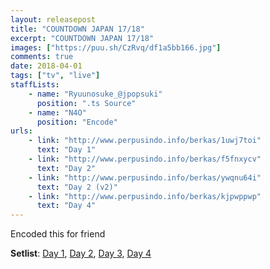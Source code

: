 ```yaml
---
layout: releasepost
title: "COUNTDOWN JAPAN 17/18"
excerpt: "COUNTDOWN JAPAN 17/18"
images: ["https://puu.sh/CzRvq/df1a5bb166.jpg"]
comments: true
date: 2018-04-01
tags: ["tv", "live"]
staffLists:
    - name: "Ryuunosuke_@jpopsuki"
      position: ".ts Source"
    - name: "N4O"
      position: "Encode"
urls:
    - link: "http://www.perpusindo.info/berkas/1uwj7toi"
      text: "Day 1"
    - link: "http://www.perpusindo.info/berkas/f5fnxycv"
      text: "Day 2"
    - link: "http://www.perpusindo.info/berkas/ywqnu64i"
      text: "Day 2 (v2)"
    - link: "http://www.perpusindo.info/berkas/kjpwppwp"
      text: "Day 4"
---
```


Encoded this for friend

**Setlist**: [Day 1](https://pastebin.com/CVaFLMma), [Day 2](https://pastebin.com/Aaq34gTu), [Day 3](https://pastebin.com/9RVFg37e), [Day 4](https://pastebin.com/Rezp4M8A)
